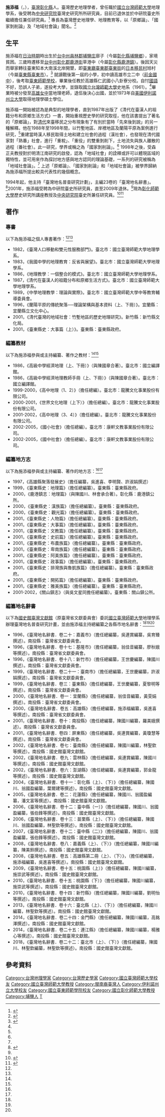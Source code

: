 
{{Infobox_officeholder
| name = 施添福
| image name = 
| width = 
| now = 臺灣歷史地理學家
| term_start = 
| term_end = 
| period = 
| Sex = 男
| different name =
| party = 
| nationality = 
| Native place =
| date of birth = 1939（82歲）
| place of birth = {{TWN-JPN}}[[台中州|台中州]][[員林郡|員林郡]][[埔鹽庄|埔鹽庄]]廍子 
                        (今[[彰化縣|彰化縣]][[埔鹽鄉|埔鹽鄉]])
| date of death = 
| place of death = 
| spouse = 
| relatives = 
| children =
| profession = 臺灣史、歷史地理學、地理教育、客家研究、區域史
| religion = 
| signature =
| website =
| educate = 
*[[國立臺東大學|臺東師範學校]]
*[[國立臺灣師範大學|國立臺灣師範大學]]史地學系學士（1965年畢業）
*[[伊利諾州立大學|伊利諾州立大學]]地理學碩士（1973年畢業）
| past = 
*高雄縣立仁武國小八卦分校教師
*臺灣省立高雄女中教師
*[[國立臺灣師範大學|國立臺灣師範大學]]地理學系教授（?-2001）
*[[中央研究院|中央研究院]]臺灣史研究所研究員（2001-2009）
*[[中央研究院|中央研究院]]臺灣史研究所兼任研究員（2009-）
| work = 
}}
'''施添福'''（{{lang-en|Tien-fu Shih}}，{{bd|1939年}}），[[臺灣|臺灣]][[彰化縣|彰化縣]]人。臺灣歷史地理學者，曾任職於[[國立台灣師範大學|國立台灣師範大學]]地理學系，後受聘為[[中央研究院|中央研究院]]臺灣史研究所所研究員，目前已退休並於中研院臺史所繼續擔任兼任研究員。<ref name = "臺人誌">{{Cite web |author1=詹素娟 |title=臺灣人物誌 施添福——從田野出發的歷史地理學家 |url=https://www.ntl.edu.tw/public/Attachment/0114921793.PDF |publisher=臺灣學通訊 |accessdate=2020-12-08}}</ref> 專長為臺灣歷史地理學、地理教育等，以「原鄉論」、「國家剝削論」及「地域社會論」聞名。<ref name="榮退">{{cite book |author1=詹素娟主編 |title=族群、歷史與地域社會：施添福教授榮退論文集 |date=2011-02 |publisher=中研院臺史所 |location=臺北市 |isbn=978-986-02-7244-4 |pages=iii-iv}}</ref>

==生平==

施添福在[[台灣日治時期|日治時期]]時出生於[[台中州|台中州]][[員林郡|員林郡]][[埔鹽庄|埔鹽庄]]廍子（今屬[[彰化縣|彰化縣]][[埔鹽鄉|埔鹽鄉]]），家境貧困。三歲時遷移至[[台中州|台中州]][[彰化郡|彰化郡]][[鹿港街|鹿港街]]草港中（今屬[[彰化縣|彰化縣]][[鹿港鎮|鹿港鎮]]）。後因天災而舉家轉往臺東知本大南溪北岸開墾，即[[臺東廳|臺東廳]][[臺東郡|臺東郡]][[臺東街|臺東街]]的[[台灣日治時期日本移民村|日本移民村]]旭村（今屬[[臺東縣|臺東縣]][[臺東市|臺東市]]）。<ref name="學人專訪">{{cite web |author1=吳佩瑾等 |title=學人專訪：施添福 教授 中央研究院臺灣史研究所兼任研究員 |url=http://mingching.sinica.edu.tw/newsletter/009/interview-shi.htm |website=http://mingching.sinica.edu.tw/ |publisher=明清研究通訊 |accessdate=2021-12-27 |archive-date=2020-02-22 |archive-url=https://web.archive.org/web/20200222123656/http://mingching.sinica.edu.tw/newsletter/009/interview-shi.htm }}</ref> 就讀戰後第一屆的小學，初中讀高雄市立二中（[[高雄市立前金國民中學|前金國中]]），後考取[[國立臺東大學|臺東師範學校]]，畢業後任教於高雄縣仁武國小八卦寮分校。自忖[[中華民國國語|國語]]不好，恐誤人子弟，遂投考大學，並錄取[[國立台灣師範大學|國立台灣師範大學]]史地系（1961）。<ref name="學人專訪"></ref>畢業時被分發至[[高雄女中|高雄女中]]當地理老師，退伍後決心出國，並於1973年自[[美國|美國]][[伊利諾州立大學|伊利諾州立大學]]取得地理學碩士學位。

施添福一開始被認為是典型的地理學者，直到1987年出版了《清代在臺漢人的祖籍分布和原鄉生活方式》一書，開始重視歷史學的研究取徑，他在該書提出了著名的「原鄉論」，對[[清代|清代]]來臺移民之分布現象有了有別於當時「先來後到說」的另一種解釋。他在1988年至1998年間，以竹塹地區、岸裡地區及蘭陽平原為案例進行研究，<ref name="臺人誌"></ref>重建當時漢人移民取得土地和建立社會的過程（漢社會），也發現在清代國家對「熟番」社會，進行「重稅」、「重役」的雙重剝削下，土地流失與族人離散的過程（番社會）。此一研究，學界或稱之為「國家剝削論」。<ref name="學人專訪"></ref> 1998年之後，受森正夫教授對於明清江南研究的啟發，認為「地域社會」的詮釋或許可以體現區域的獨特性，並可用來作為探討地方感與地方認同的理論基礎，一系列的研究被稱為「地域社會論」。<ref name="學人專訪"></ref> 上述「原鄉論」、「國家剝削論」和「地域社會論」被學界歸納為施添福所提出較具代表性的幾個概念。

1994年起，他主持「臺灣地名普查研究計劃」，主編23卷的「臺灣地名辭書」。<ref name="國史館">{{cite web |author1=國史館臺灣文獻館 |title=地名辭書 |url=https://www.th.gov.tw/new_site/05publish/07study/02placename.php |website=國史館臺灣文獻館 |accessdate=2021-12-27 |archive-date=2020-09-18 |archive-url=https://web.archive.org/web/20200918134340/http://www.th.gov.tw/new_site/05publish/07study/02placename.php }}</ref>2001年，施添福受聘為中研院臺史所研究員，直至2009年退休。<ref name="榮退"></ref>現為[[彰化師範大學|彰化師範大學]]歷史研究所講座教授及[[中央研究院|中央研究院]]臺史所兼任研究員。<ref name="臺史所">{{cite web |author1=中研院臺史所 |title=兼任研究人員 施添福兼任研究員 |url=https://www.ith.sinica.edu.tw/members_faculty_look.php?l=c&no=2&id=50&page=1&ps=30 |website=中央研究院臺灣史研究所 |accessdate=2021-12-27 |archive-date=2021-12-26 |archive-url=https://web.archive.org/web/20211226201713/https://www.ith.sinica.edu.tw/members_faculty_look.php?l=c&no=2&id=50&page=1&ps=30 }}</ref><ref>{{cite web |author1=國立彰化師範大學歷史學研究所 |title=師資介紹 |url=http://history.ncue.edu.tw/about/teacher |website=http://history.ncue.edu.tw/ |accessdate=2021-12-27 |archive-date=2021-10-24 |archive-url=https://web.archive.org/web/20211024070601/http://history.ncue.edu.tw/about/teacher }}</ref>

== 著作 ==

=== 專書 ===
以下為施添福之個人專書著作：<ref name="榮退"></ref><ref name="臺史所"></ref>
*1982，《臺灣人口移動和雙元性服務部門》。臺北市：國立臺灣師範大學地理學系。
*1983，《我國中學的地理教育：反省與展望》。臺北市：國立臺灣師範大學地理學系。
*1986，《地理教學：一個整合的模式》。臺北市：國立臺灣師範大學地理學系。
*1987，《清代在臺漢人的祖籍分布和原鄉生活方式》。臺北市：國立臺灣師範大學地理學系。
*1989，《中學地理教學：理論與實際》。臺北市：國立臺灣師範大學中等教育輔導委員會。
*1996，《蘭陽平原的傳統聚落──理論架構與基本資料（上、下冊）》。宜蘭縣：宜蘭縣立文化中心。
*2001，《清代臺灣的地域社會：竹塹地區的歷史地理研究》。新竹縣：新竹縣文化局。
*2001，《臺東縣史：大事篇（上）》。臺東縣：臺東縣政府。

=== 編纂教材 ===
以下為施添福參與或主持編纂、著作之教材：<ref name="榮退"></ref><ref name="臺史所"></ref>
*1986，《高級中學經濟地理（上、下冊）》（與陳國章合著）。臺北市：國立編譯館。
*1986，《高級中學經濟地理教師手冊（上、下冊）》（與陳國章合著）。臺北市：國立編譯館。
*1999-2000，《高中地理（1、2）》（擔任總編）。臺北市：龍騰文化事業股份有限公司。
*2000-2001，《世界文化地理（上下）》（擔任總編）。臺北市：龍騰文化事業股份有限公司。
*2001-2002，《高中地理（3、4）》（擔任總編）。臺北市：龍騰文化事業股份有限公司。
*2002-2005，《國小社會》（擔任總編）。臺北市：康軒文教事業股份有限公司。
*2002-2005，《國中社會》（擔任總編）。臺北市：康軒文教事業股份有限公司。

=== 編纂地方志 ===
以下為施添福參與或主持編纂、著作的地方志：<ref name="榮退"></ref><ref name="臺史所"></ref>
*1997，《高雄縣聚落發展史》（擔任編纂，吳進喜、李明賢、許淑娟撰述）
*1999，《臺東縣史：地理篇》（擔任總編纂）。臺東縣：臺東縣政府。
*2000，《鹿港鎮志：地理篇》（與陳國川、林會承合著）。彰化縣：鹿港鎮公所。
*2000，《臺東縣史：漢族篇》（擔任總編纂）。臺東縣：臺東縣政府。
*2000，《臺東縣史：觀光篇》（擔任總編纂）。臺東縣：臺東縣政府。
*2001，《臺東縣史：人物篇》（擔任總編纂）。臺東縣：臺東縣政府。
*2001，《臺東縣史：大事篇》（擔任總編纂）。臺東縣：臺東縣政府。
*2001，《臺東縣史：文教篇》（擔任總編纂）。臺東縣：臺東縣政府。
*2001，《臺東縣史：史前篇》（擔任總編纂）。臺東縣：臺東縣政府。
*2001，《臺東縣史：布農族篇》（擔任總編纂）。臺東縣：臺東縣政府。
*2001，《臺東縣史：卑南族篇》（擔任總編纂）。臺東縣：臺東縣政府。
*2001，《臺東縣史：阿美族篇》（擔任總編纂）。臺東縣：臺東縣政府。
*2001，《臺東縣史：政事篇》（擔任總編纂）。臺東縣：臺東縣政府。
*2001，《臺東縣史：排灣族與魯凱族篇》（擔任總編纂）。臺東縣：臺東縣政府。
*2001，《臺東縣史：開拓篇》（擔任總編纂）。臺東縣：臺東縣政府。
*2001，《臺東縣史：雅美族篇》（擔任總編纂）。臺東縣：臺東縣政府。
*2001-2002，《關山鎮志》（與吳文星同擔任總編纂）。臺東縣：關山鎮公所。

=== 編纂地名辭書 ===
以下為[[國史館|國史館]][[臺灣文獻館|臺灣文獻館]]（原臺灣省文獻委員會）委託[[國立臺灣師範大學|國立臺灣師範大學]]地理學系辦理臺灣地名普查研究計畫，並由施添福主持總編纂之各縣市地名辭書：<ref name="榮退"></ref><ref name="臺史所"></ref><ref name="國史館"></ref>
*1996，《臺灣地名辭書．卷二十：嘉義市》（擔任總編纂，吳連賞編纂，吳育臻撰述）。南投縣：臺灣省文獻委員會。
*1996，《臺灣地名辭書．卷十七：基隆市》（擔任總編纂，翁佳音編纂，廖秋娥等撰述）。南投縣：臺灣省文獻委員會。
*1996，《臺灣地名辭書．卷十八：新竹市》（擔任總編纂，王世慶編纂，陳國川撰述）。南投縣：臺灣省文獻委員會。
*1999，《臺灣地名辭書．卷二十一：臺南市》（擔任總編纂，王世慶編纂，許淑娟撰述）。南投縣：臺灣省文獻委員會。
*1999，《臺灣地名辭書．卷三：臺東縣》（擔任總編纂，王世慶編纂，夏黎明等撰述）。南投縣：臺灣省文獻委員會。
*2000，《臺灣地名辭書．卷一：宜蘭縣》（擔任總編纂，翁佳音編纂，黃雯娟撰述）。南投縣：臺灣省文獻委員會。
*2000，《臺灣地名辭書．卷五：高雄縣》（擔任總編纂，施添福編纂，吳進喜等撰述）。南投縣：臺灣省文獻委員會。
*2001，《臺灣地名辭書．卷十：南投縣》（擔任總編纂，陳國川編纂，羅美娥撰述）。南投縣：臺灣省文獻委員會。
*2001，《臺灣地名辭書．卷四：屏東縣》（擔任總編纂，吳連賞編纂，黃瓊慧等撰述）。南投縣：臺灣省文獻委員會。
*2002，《臺灣地名辭書．卷七：臺南縣》（擔任總編纂，陳國川編纂，林聖欽等撰述）。南投縣：國史館臺灣文獻館。
*2002，《臺灣地名辭書．卷九：雲林縣》（擔任總編纂，吳連賞編纂，陳國川等撰述）。南投縣：國史館臺灣文獻館。
*2002，《臺灣地名辭書．卷六：澎湖縣》（擔任總編纂，吳連賞編纂，郭金龍等撰述）。南投縣：國史館臺灣文獻館。
*2004，《臺灣地名辭書．卷十一：彰化縣（上）、（下）》（擔任總編纂，陳國川、翁國盈編纂，葉爾建等撰述）。南投縣：國史館臺灣文獻館。
*2005，《臺灣地名辭書．卷二：花蓮縣》（擔任總編纂，陳國川、翁國盈編纂，潘文富等撰述）。南投縣：國史館臺灣文獻館。
*2006，《臺灣地名辭書．卷十二：臺中縣（一）》（擔任總編纂，陳國川、翁國盈編纂，張伯鋒等撰述）。南投縣：國史館臺灣文獻館。
*2006，《臺灣地名辭書．卷十三：苗栗縣（上）、（下）》（擔任總編纂，陳國川、翁國盈編纂，林聖欽等撰述）。南投縣：國史館臺灣文獻館。
*2007，《臺灣地名辭書．卷十二：臺中縣（二）》（擔任總編纂，陳國川、翁國盈編纂，張伯鋒等撰述）。南投縣：國史館臺灣文獻館。
*2008，《臺灣地名辭書．卷八：嘉義縣（上）、（下）》（擔任總編纂，陳國川編纂，陳美鈴撰述）。南投縣：國史館臺灣文獻館。
*2008，《臺灣地名辭書．卷五：高雄縣第二冊（上）、（下）》，（擔任總編纂，施添福編纂，吳進喜等撰述）。南投縣：國史館臺灣文獻館。
*2009，《臺灣地名辭書．卷十五：桃園縣（上）》（擔任總編纂，陳國川編纂，施崇武等撰述）。南投縣：國史館臺灣文獻館。
*2010，《臺灣地名辭書．卷十五：桃園縣（下）》（擔任總編纂，陳國川編纂，施崇武等撰述）。南投縣：國史館臺灣文獻館。
*2010，《臺灣地名辭書．卷十四：新竹縣》（擔任總編纂，陳國川編纂，劉明怡等撰述）。南投縣：國史館臺灣文獻館。
*2013，《臺灣地名辭書．卷十六：臺北縣（上）、（下）》（擔任總編纂，陳國川編纂，林聖欽等撰述）。南投縣：國史館臺灣文獻館。
*2014，《臺灣地名辭書．卷二十四：金門縣》（擔任總編纂，陳國川編纂，高銘澤撰述）。南投縣：國史館臺灣文獻館。
*2014，《臺灣地名辭書．卷二十五：連江縣》（擔任總編纂，陳國川編纂，楊雅心等撰述）。南投縣：國史館臺灣文獻館。
*2018，《臺灣地名辭書．卷二十二：臺北市（上）、（下）》（擔任總編纂，陳國川、林聖欽編纂，林聖欽等撰述）。南投縣：國史館臺灣文獻館。

== 參考資料 ==
{{reflist}}

{{DEFAULTSORT:S}}
[[Category:台灣地理學家|Category:台灣地理學家]]
[[Category:台灣歷史學家|Category:台灣歷史學家]]
[[Category:國立臺灣師範大學校友|Category:國立臺灣師範大學校友]]
[[Category:國立臺灣師範大學教授|Category:國立臺灣師範大學教授]]
[[Category:閩南裔臺灣人|Category:閩南裔臺灣人]]
[[Category:伊利諾州立大學校友|Category:伊利諾州立大學校友]]
[[Category:國立臺東師範學院校友|Category:國立臺東師範學院校友]]
[[Category:國立彰化師範大學教授|Category:國立彰化師範大學教授]]
[[Category:埔鹽人|Category:埔鹽人]]
[[Category:施姓|T]]